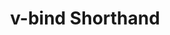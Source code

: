 ---
id: "q_vue_easy_015"
questionType: "MULTIPLE_CHOICE"
title: "v-bind Shorthand"
description: "What is the shorthand for v-bind:href?"
difficulty: "EASY"
category: "Vue"
options:
  - ":href"
  - "@href"
  - "#href"
  - "$href"
correctAnswer: 0
---